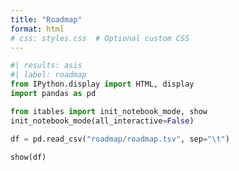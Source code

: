 ```yaml
---
title: "Roadmap"
format: html
# css: styles.css  # Optional custom CSS
---
```


```python
#| results: asis
#| label: roadmap
from IPython.display import HTML, display
import pandas as pd

from itables import init_notebook_mode, show
init_notebook_mode(all_interactive=False)

df = pd.read_csv("roadmap/roadmap.tsv", sep="\t")

show(df)
```
